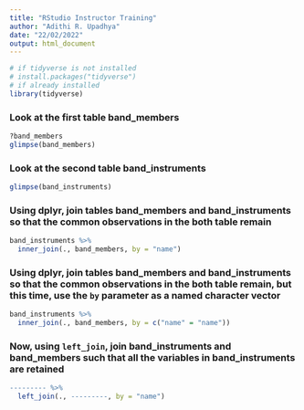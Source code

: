 ```yaml
---
title: "RStudio Instructor Training"
author: "Adithi R. Upadhya"
date: "22/02/2022"
output: html_document
---
```


```r
# if tidyverse is not installed 
# install.packages("tidyverse")
# if already installed 
library(tidyverse)
```

### Look at the first table band_members

```r
?band_members
glimpse(band_members)
```
### Look at the second table band_instruments

```r
glimpse(band_instruments) 
```

### Using dplyr, join tables band_members and band_instruments so that the common observations in the both table remain

```r
band_instruments %>% 
  inner_join(., band_members, by = "name") 
```

### Using dplyr, join tables band_members and band_instruments so that the common observations in the both table remain, but this time, use the `by` parameter as a named character vector

```r
band_instruments %>% 
  inner_join(., band_members, by = c("name" = "name")) 
```

### Now, using `left_join`, join band_instruments and band_members such that all the variables in band_instruments are retained


```r
--------- %>% 
  left_join(., ---------, by = "name") 
```
